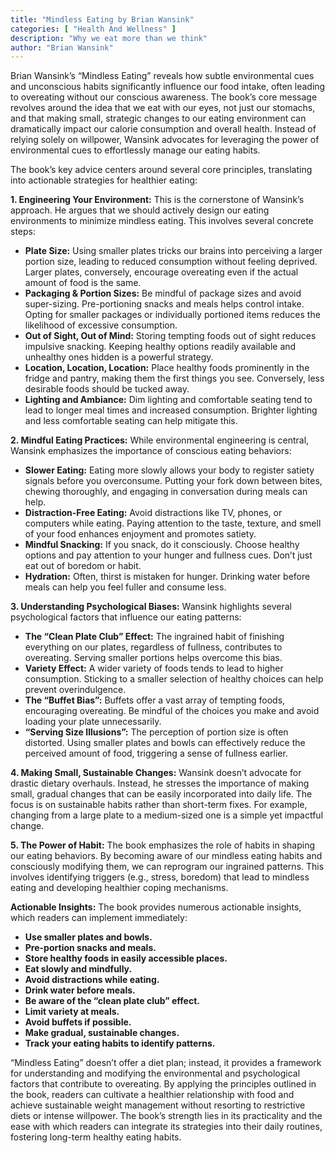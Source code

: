 ```yaml
---
title: "Mindless Eating by Brian Wansink"
categories: [ "Health And Wellness" ]
description: "Why we eat more than we think"
author: "Brian Wansink"
---
```

Brian Wansink's "Mindless Eating" reveals how subtle environmental cues and unconscious habits significantly influence our food intake, often leading to overeating without our conscious awareness.  The book's core message revolves around the idea that we eat with our eyes, not just our stomachs, and that making small, strategic changes to our eating environment can dramatically impact our calorie consumption and overall health.  Instead of relying solely on willpower, Wansink advocates for leveraging the power of environmental cues to effortlessly manage our eating habits.

The book's key advice centers around several core principles, translating into actionable strategies for healthier eating:

**1. Engineering Your Environment:**  This is the cornerstone of Wansink's approach. He argues that we should actively design our eating environments to minimize mindless eating.  This involves several concrete steps:

* **Plate Size:** Using smaller plates tricks our brains into perceiving a larger portion size, leading to reduced consumption without feeling deprived.  Larger plates, conversely, encourage overeating even if the actual amount of food is the same.
* **Packaging & Portion Sizes:**  Be mindful of package sizes and avoid super-sizing. Pre-portioning snacks and meals helps control intake.  Opting for smaller packages or individually portioned items reduces the likelihood of excessive consumption.
* **Out of Sight, Out of Mind:** Storing tempting foods out of sight reduces impulsive snacking. Keeping healthy options readily available and unhealthy ones hidden is a powerful strategy.
* **Location, Location, Location:**  Place healthy foods prominently in the fridge and pantry, making them the first things you see.  Conversely, less desirable foods should be tucked away.
* **Lighting and Ambiance:**  Dim lighting and comfortable seating tend to lead to longer meal times and increased consumption.  Brighter lighting and less comfortable seating can help mitigate this.

**2.  Mindful Eating Practices:** While environmental engineering is central, Wansink emphasizes the importance of conscious eating behaviors:

* **Slower Eating:**  Eating more slowly allows your body to register satiety signals before you overconsume.  Putting your fork down between bites, chewing thoroughly, and engaging in conversation during meals can help.
* **Distraction-Free Eating:**  Avoid distractions like TV, phones, or computers while eating.  Paying attention to the taste, texture, and smell of your food enhances enjoyment and promotes satiety.
* **Mindful Snacking:**  If you snack, do it consciously. Choose healthy options and pay attention to your hunger and fullness cues.  Don't just eat out of boredom or habit.
* **Hydration:**  Often, thirst is mistaken for hunger. Drinking water before meals can help you feel fuller and consume less.

**3.  Understanding Psychological Biases:** Wansink highlights several psychological factors that influence our eating patterns:

* **The "Clean Plate Club" Effect:**  The ingrained habit of finishing everything on our plates, regardless of fullness, contributes to overeating.  Serving smaller portions helps overcome this bias.
* **Variety Effect:**  A wider variety of foods tends to lead to higher consumption.  Sticking to a smaller selection of healthy choices can help prevent overindulgence.
* **The "Buffet Bias":**  Buffets offer a vast array of tempting foods, encouraging overeating.  Be mindful of the choices you make and avoid loading your plate unnecessarily.
* **"Serving Size Illusions":**  The perception of portion size is often distorted.  Using smaller plates and bowls can effectively reduce the perceived amount of food, triggering a sense of fullness earlier.


**4.  Making Small, Sustainable Changes:** Wansink doesn't advocate for drastic dietary overhauls. Instead, he stresses the importance of making small, gradual changes that can be easily incorporated into daily life.  The focus is on sustainable habits rather than short-term fixes.  For example, changing from a large plate to a medium-sized one is a simple yet impactful change.


**5.  The Power of Habit:**  The book emphasizes the role of habits in shaping our eating behaviors.  By becoming aware of our mindless eating habits and consciously modifying them, we can reprogram our ingrained patterns. This involves identifying triggers (e.g., stress, boredom) that lead to mindless eating and developing healthier coping mechanisms.


**Actionable Insights:**  The book provides numerous actionable insights, which readers can implement immediately:

* **Use smaller plates and bowls.**
* **Pre-portion snacks and meals.**
* **Store healthy foods in easily accessible places.**
* **Eat slowly and mindfully.**
* **Avoid distractions while eating.**
* **Drink water before meals.**
* **Be aware of the "clean plate club" effect.**
* **Limit variety at meals.**
* **Avoid buffets if possible.**
* **Make gradual, sustainable changes.**
* **Track your eating habits to identify patterns.**


"Mindless Eating" doesn't offer a diet plan; instead, it provides a framework for understanding and modifying the environmental and psychological factors that contribute to overeating. By applying the principles outlined in the book, readers can cultivate a healthier relationship with food and achieve sustainable weight management without resorting to restrictive diets or intense willpower. The book's strength lies in its practicality and the ease with which readers can integrate its strategies into their daily routines, fostering long-term healthy eating habits.

